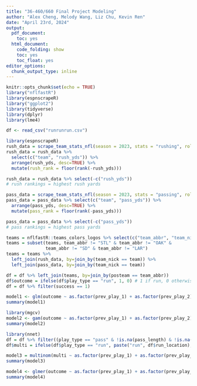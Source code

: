```yaml
---
title: "36-460/660 Final Project Modeling"
author: "Alex Cheng, Melody Wang, Liz Chu, Kevin Ren"
date: "April 23rd, 2024"
output:
  pdf_document:
    toc: yes
  html_document:
    code_folding: show
    toc: yes
    toc_float: yes
editor_options:
  chunk_output_type: inline
---
```


```r
knitr::opts_chunk$set(echo = TRUE)
library("nflfastR")
library(espnscrapeR)
library("ggplot2")
library(tidyverse)
library(dplyr)
library(lme4)
```

```r
df <- read_csv("runrunrun.csv")

library(espnscrapeR)
rush_data = scrape_team_stats_nfl(season = 2023, stats = "rushing", role = "offense")
rush_data = rush_data %>% 
  select(c("team", "rush_yds")) %>% 
  arrange(rush_yds, desc=TRUE) %>% 
  mutate(rush_rank = floor(rank(-rush_yds)))

rush_data = rush_data %>% select(-c("rush_yds"))
# rush rankings = highest rush yards

pass_data = scrape_team_stats_nfl(season = 2023, stats = "passing", role = "offense")
pass_data = pass_data %>% select(c("team", "pass_yds")) %>% 
  arrange(pass_yds, desc=TRUE) %>% 
  mutate(pass_rank = floor(rank(-pass_yds)))

pass_data = pass_data %>% select(-c("pass_yds"))
# pass rankings = highest pass yards

teams = nflfastR::teams_colors_logos %>% select(c("team_abbr", "team_nick"))
teams = subset(teams, team_abbr != "STL" & team_abbr != "OAK" &
               team_abbr != "SD" & team_abbr != "LAR")
teams = teams %>% 
  left_join(rush_data, by=join_by(team_nick == team)) %>%
  left_join(pass_data, by=join_by(team_nick == team))

df = df %>% left_join(teams, by=join_by(posteam == team_abbr))
df$outcome = ifelse(df$play_type == "run", 1, 0) # 1 if run, 0 otherwise (pass)
df = df %>% filter(success == 1)
```

```r
model1 <- glm(outcome ~ as.factor(prev_play_1) + as.factor(prev_play_2) + as.factor(prev_play_3) + ydstogo + score_differential + pass_rank + rush_rank, data=df, family="binomial")
summary(model1)
```

```r
library(mgcv)
model2 <- gam(outcome ~ as.factor(prev_play_1) + as.factor(prev_play_2) + as.factor(prev_play_3) + ydstogo + score_differential + pass_rank + rush_rank, data=df, family="binomial")
summary(model2)
```

```r
library(nnet)
df = df %>% filter((play_type == "pass" & !is.na(pass_length) & !is.na(pass_location)) | (play_type == "pass" & !is.na(run_location)))
df$multi = ifelse(df$play_type == "run", paste("run", df$run_location), paste("pass", df$pass_length, df$pass_location))

model3 = multinom(multi ~ as.factor(prev_play_1) + as.factor(prev_play_2) + as.factor(prev_play_3) + ydstogo + score_differential + pass_rank + rush_rank, data = df, maxit = 300, trace = FALSE)
summary(model3)
```


```r
model4 <- glmer(outcome ~ as.factor(prev_play_1) + as.factor(prev_play_2) + as.factor(prev_play_3) + (1|posteam) + (1|defteam) + (1|posteam:defteam) + ydstogo + pass_rank, data = df, family = "binomial")
summary(model4)
```



